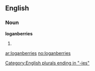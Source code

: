 ==English==

===Noun===
'''loganberries'''

# {{plural of|[[loganberry]]}}

[[Category:English plurals ending in "-ies"]]

[[ar:loganberries]]
[[no:loganberries]]
